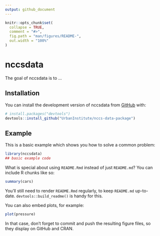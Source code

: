 ```yaml
---
output: github_document
---
```


<!-- README.md is generated from README.Rmd. Please edit that file -->

```r
knitr::opts_chunk$set(
  collapse = TRUE,
  comment = "#>",
  fig.path = "man/figures/README-",
  out.width = "100%"
)
```

# nccsdata

<!-- badges: start -->
<!-- badges: end -->

The goal of nccsdata is to ...

## Installation

You can install the development version of nccsdata from [GitHub](https://github.com/) with:

``` r
# install.packages("devtools")
devtools::install_github("UrbanInstitute/nccs-data-package")
```

## Example

This is a basic example which shows you how to solve a common problem:

```r
library(nccsdata)
## basic example code
```

What is special about using `README.Rmd` instead of just `README.md`? You can include R chunks like so:

```r
summary(cars)
```

You'll still need to render `README.Rmd` regularly, to keep `README.md` up-to-date. `devtools::build_readme()` is handy for this.

You can also embed plots, for example:

```r
plot(pressure)
```

In that case, don't forget to commit and push the resulting figure files, so they display on GitHub and CRAN.
